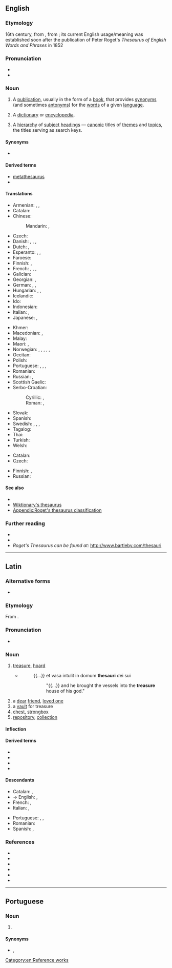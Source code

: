 {{also|Thesaurus|thésaurus}}
{{selfref|For the Wiktionary thesaurus, see [[Wiktionary:Thesaurus]]}}
==English==
{{wikipedia}}

===Etymology===
16th century, from {{bor|en|la|thēsaurus}}, from {{der|en|grc|θησαυρός||storehouse, treasure}}; its current English usage/meaning was established soon after the publication of Peter Roget's ''Thesaurus of English Words and Phrases'' in 1852

===Pronunciation===
* {{IPA|/θɪˈsɔːɹəs/|lang=en}}
* {{rhymes|ɔːɹəs|lang=en}}

===Noun===
{{en-noun|thesauri|thesauruses}}

# A [[publication]], usually in the form of a [[book]], that provides [[synonym]]s (and sometimes [[antonym]]s) for the [[word]]s of a given [[language]].
#: {{ux|en|"Roget" is the leading brand name for a print English '''thesaurus''' that lists words under general concepts rather than just close synonyms.}}
# {{lb|en|archaic}} A [[dictionary]] or [[encyclopedia]].
# {{lb|en|information science}} A [[hierarchy]] of [[subject]] [[heading]]s — [[canonic]] titles of [[theme]]s and [[topic]]s, the titles serving as search keys.

====Synonyms====
* {{l|en|synonymicon}}

====Derived terms====
* [[metathesaurus]]
* {{l|en|thesaural}}

====Translations====
{{trans-top|book of synonyms}}
* Armenian: {{t|hy|[[հոմանիշների]] [[բառարան]]}}, {{t+|hy|թեզաուրուս}} {{qualifier|rare}}, {{t|hy|հոմանիշարան}} {{qualifier|rare}}
* Catalan: {{t|ca|diccionari de sinònims}}
* Chinese:
*: Mandarin: {{t|cmn|分類詞詞典|sc=Hani}}, {{t|cmn|分类词词典|tr=fēnlèicí cídiǎn|sc=Hani}}
* Czech: {{t|cs|tezaurus|m}}
* Danish: {{t|da|begrebsordbog|c}}, {{t|da|saggruppeordbog|c}}, {{t|da|tesaurus}}, {{t|da|synonymordbog|c}}
* Dutch: {{t+|nl|thesaurus|m}}, {{t|nl|synoniemenboek|n}}
* Esperanto: {{t|eo|sinonimaro}}, {{t+|eo|tezaŭro}},
* Faroese: {{t|fo|samheitabók|f}}
* Finnish: {{t+|fi|synonyymisanakirja}}, {{t|fi|käsitesanakirja}}
* French: {{t+|fr|dictionnaire des synonymes}}, {{t+|fr|thésaurus|m}}, {{t|fr|dictionnaire de notions}}, {{t|fr|dictionnaire par ordre de matières}}
* Galician: {{t|gl|dicionario de sinónimos|m}}
* Georgian: {{t|ka|თეზაურუსი}}, {{t|ka|სინონიმების ლექსიკონი}}
* German: {{t+|de|Thesaurus|m}}, {{t|de|Begriffswörterbuch|n}}, {{t|de|Sachgruppenwörterbuch|n}}
* Hungarian: {{t+|hu|szinonimaszótár}}, {{t|hu|tézaurusz}}, {{t|hu|[[tematikus]] [[szókincstár]]}}
* Icelandic: {{t|is|hugtakaorðabók}}
* Ido: {{t|io|tezauro}}
* Indonesian: {{t+|id|tesaurus}}
* Italian: {{t|it|dizionario dei sinonimi}}, {{t+|it|tesoro|m}}
* Japanese: {{t+|ja|シソーラス|tr=shisōrasu|sc=Jpan}}, {{t|ja|類語辞典|tr=ruigo jiten|sc=Jpan}}
{{trans-mid}}
* Khmer: {{t|km|កម្រងវេវចនៈសព្ទ|tr=kamrɔɔng veivea’ca’na’ sap|sc=Khmr}}
* Macedonian: {{t|mk|тезаурус|m|tr=tezáurus}}, {{t|mk|синонимен речник|m|tr=sinonímen réčnik}}
* Malay: {{t+|ms|tesaurus}}
* Maori: {{t|mi|puna kupu taurite}}, {{t|mi|punakupu}}
* Norwegian: {{t|no|begrepsordbok}}, {{t|no|begrepsklasseordbok}}, {{t|no|omgrepsordbok}}, {{t|no|omgrepsklasseordbok}}, {{t|no|tesaurus}}, {{t|no|synonymordbok|m|f}}
* Occitan: {{t-needed|oc}}
* Polish: {{t+|pl|tezaurus|m-in}}
* Portuguese: {{t|pt|dicionário de sinónimos|m}} {{qualifier|Portugal}}, {{t|pt|dicionário de sinônimos|m}} {{qualifier|Brazil}}, {{t+|pt|tesauro|m}}, {{t+|pt|thesaurus|m}}
* Romanian: {{t|ro|dicționar de sinonime|n}}
* Russian: {{t+|ru|теза́урус}}, {{t|ru|слова́рь сино́нимов}}
* Scottish Gaelic: {{t|gd|co-fhaclair|m}}
* Serbo-Croatian:
*: Cyrillic: {{t|sh|речник синонима|m|sc=Cyrl}}, {{t|sh|тезаурус|m|sc=Cyrl}}
*: Roman: {{t|sh|rečnik sinonima|m}}, {{t+|sh|tezaurus|m}}
* Slovak: {{t|sk|tezaurus|m}}
* Spanish: {{t|es|diccionario de sinónimos|m}}
* Swedish: {{t|sv|begreppsordbok|c}}, {{t|sv|begreppsklassordbok}}, {{t+|sv|tesaurus|c}}, {{t+|sv|synonymordbok|c}}
* Tagalog: {{t|tl|talasimpanan}}
* Thai: {{t+|th|อรรถาภิธาน}}
* Turkish: {{t+|tr|sözlük}}
* Welsh: {{t+|cy|thesawrws}}
{{trans-bottom}}

{{trans-top|information science: hierarchy of titles}}
* Catalan: {{t+|ca|tesaurus|m}}
* Czech: {{t|cs|tezaurus|m}}
{{trans-mid}}
* Finnish: {{t|fi|käsitesanakirja}}, {{t+|fi|tesaurus}}
* Russian: {{t|ru|предме́тный указа́тель}}
{{trans-bottom}}

====See also====
* {{l|en|ontology}}
* [[Wiktionary:Thesaurus|Wiktionary's thesaurus]]
* [[Appendix:Roget's thesaurus classification]]

===Further reading===
* {{R:Webster 1913}}
* {{R:Century 1911}}
* ''Roget's Thesaurus can be found at:'' http://www.bartleby.com/thesauri

[[Category:en:Reference works]]

----

==Latin==

===Alternative forms===
* {{l|la|thēnsaurus}}

===Etymology===
From {{der|la|grc|θησαυρός||storehouse, treasure}}.

===Pronunciation===
* {{la-IPA|eccl=yes|thēsaurus}}

===Noun===
{{la-noun|thēsaurus|thēsaurī|m|second}}

# [[treasure]], [[hoard]]
#* {{RQ:Vulgate|Daniel|1|2}}
#*: {{...}} et vasa intulit in domum '''thesauri''' dei sui
#*:: "{{...}} and he brought the vessels into the '''treasure''' house of his god."
# a [[dear]] [[friend]], [[loved one]]
# a [[vault]] for treasure
# [[chest]], [[strongbox]]
# [[repository]], [[collection]]

====Inflection====
{{la-decl-2nd|thēsaur}}

====Derived terms====
* {{l|la|thesaurarius|thēsaurārius}}
* {{l|la|thesaurensis|thēsaurensis}}
* {{l|la|thesaurizator|thēsaurizātor}}
* {{l|la|thesaurizo|thēsaurizō}}

====Descendants====
{{top2}}
* Catalan: {{l|ca|tesaurus}}, {{l|ca|tresor}}
* → English: {{l|en|thesaurus}}, {{l|en|treasure}}
* French: {{l|fr|thésaurus}}, {{l|fr|trésor}}
* Italian: {{l|it|tesauro}}, {{l|it|tesoro}}
{{mid2}}
* Portuguese: {{l|pt|tesauro}}, {{l|pt|tesouro}}, {{l|pt|tesoiro}}
* Romanian: {{l|ro|tezaur}}
* Spanish: {{l|es|tesauro}}, {{l|es|tesoro}}
{{bottom}}

===References===
* {{R:L&S}}
* {{R:Elementary Lewis}}
* {{R:du Cange}}
* {{R:Gaffiot}}
* {{R:Peck}}
* {{R:Smith's Antiquities}}

----

==Portuguese==

===Noun===
{{pt-noun|m|thesauri|pl2=thesaurus}}

# {{l|en|thesaurus}} {{gloss|dictionary of synonyms}}

====Synonyms====
* {{l|pt|dicionário de sinônimos}}, {{l|pt|tesauro}}